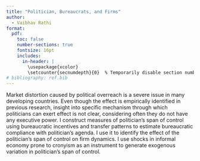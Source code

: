 ```yaml
---
title: "Politician, Bureaucrats, and Firms"
author:
  - Vaibhav Rathi
format:
  pdf:
    toc: false
    number-sections: true
    fontsize: 16pt
    includes:
      in-header: |
        \usepackage{xcolor}
        \setcounter{secnumdepth}{0}  % Temporarily disable section numbering
# bibliography: ref.bib
---
```



\section*{Abstract}

\textcolor{red}{This is a very early stage incomplete work.}


Market distortion caused by political overreach is a severe issue in many developing countries. Even though the effect is empirically identified in previous research, insight into specific mechanism through which politicians can exert effect is not clear, considering often they do not have any executive power. I construct measures of politician's span of control using bureaucratic incentives and transfer patterns to estimate bureaucratic compliance with politician's agenda. I use it to identify the effect of the politician's span of control on firm dynamics. I use shocks in informal economy prone to cronyism as an instrument to generate exogenous variation in politician's span of control. 